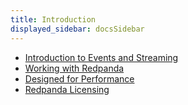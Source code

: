 ```yaml
---
title: Introduction
displayed_sidebar: docsSidebar
---
```


<head>
    <meta name="title" content="Introduction | Redpanda Docs"/>
    <meta name="description" content="Introduction index page."/>
</head>


- [Introduction to Events and Streaming](./intro-to-events)
- [Working with Redpanda](./work-with-rp)
- [Designed for Performance](./autotune)
- [Redpanda Licensing](./licenses)